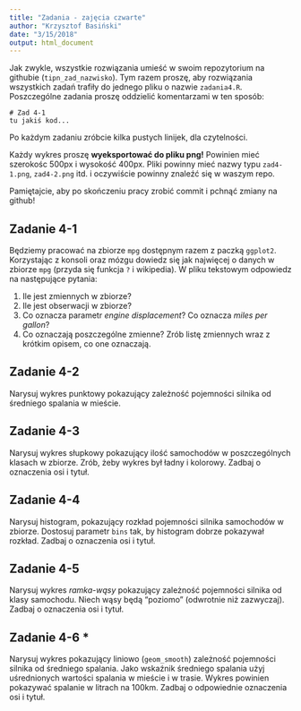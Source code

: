 ```yaml
---
title: "Zadania - zajęcia czwarte"
author: "Krzysztof Basiński"
date: "3/15/2018"
output: html_document
---
```


Jak zwykle, wszystkie rozwiązania umieść w swoim repozytorium na githubie (`tipn_zad_nazwisko`). Tym razem proszę, aby rozwiązania wszystkich zadań trafiły do jednego pliku o nazwie `zadania4.R`. Poszczególne zadania proszę oddzielić komentarzami w ten sposób:

```
# Zad 4-1
tu jakiś kod...
```

Po każdym zadaniu zróbcie kilka pustych linijek, dla czytelności.

Każdy wykres proszę **wyeksportować do pliku png!** Powinien mieć szerokośc 500px i wysokość 400px. Pliki powinny mieć nazwy typu `zad4-1.png`, `zad4-2.png` itd. i oczywiście powinny znaleźć się w waszym repo.

Pamiętajcie, aby po skończeniu pracy zrobić commit i pchnąć zmiany na github!


## Zadanie 4-1
Będziemy pracować na zbiorze `mpg` dostępnym razem z paczką `ggplot2`. Korzystając z konsoli oraz mózgu dowiedz się jak najwięcej o danych w zbiorze `mpg` (przyda się funkcja `?` i wikipedia). W pliku tekstowym odpowiedz na następujące pytania:

1. Ile jest zmiennych w zbiorze?
2. Ile jest obserwacji w zbiorze?
3. Co oznacza parametr *engine displacement*? Co oznacza *miles per gallon*?
4. Co oznaczają poszczególne zmienne? Zrób listę zmiennych wraz z krótkim opisem, co one oznaczają.

## Zadanie 4-2
Narysuj wykres punktowy pokazujący zależność pojemności silnika od średniego spalania w mieście.

## Zadanie 4-3
Narysuj wykres słupkowy pokazujący ilość samochodów w poszczególnych klasach w zbiorze. Zrób, żeby wykres był ładny i kolorowy. Zadbaj o oznaczenia osi i tytuł.

## Zadanie 4-4
Narysuj histogram, pokazujący rozkład pojemności silnika samochodów w zbiorze. Dostosuj parametr `bins` tak, by histogram dobrze pokazywał rozkład. Zadbaj o oznaczenia osi i tytuł.

## Zadanie 4-5
Narysuj wykres *ramka-wąsy* pokazujący zależność pojemności silnika od klasy samochodu.
Niech wąsy będą "poziomo" (odwrotnie niż zazwyczaj). Zadbaj o oznaczenia osi i tytuł.

## Zadanie 4-6 \*
Narysuj wykres pokazujący liniowo (`geom_smooth`) zależność pojemności silnika od średniego spalania. Jako wskaźnik średniego spalania użyj uśrednionych wartości spalania w mieście i w trasie. Wykres powinien pokazywać spalanie w litrach na 100km. Zadbaj o odpowiednie oznaczenia osi i tytuł.